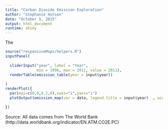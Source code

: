 ```yaml
---
title: "Carbon Dioxide Emission Exploration"
author: "Stephanie Hutson"
date: "October 5, 2015"
output: html_document
runtime: shiny
---
```


The 

```r
source("responsiveMaps/helpers.R")
inputPanel(
  
  sliderInput("year", label = "Year",
              min = 1996, max = 2011, value = 2011),
  renderTable(emission_table(year = input$year))
  
)
renderPlot({
  par(mai=c(0,0,0.2,0),xaxs="i",yaxs="i")
  plotOutput(emission_map(var = data, legend.title = input$year)  , width="100%", height = "900px")
  
})


```

Source:
All data comes from The World Bank (http://data.worldbank.org/indicator/EN.ATM.CO2E.PC)